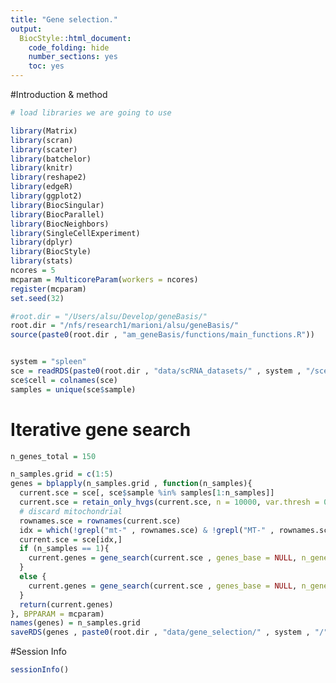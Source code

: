 ```yaml
---
title: "Gene selection."
output:
  BiocStyle::html_document:
    code_folding: hide
    number_sections: yes
    toc: yes  
---
```


#Introduction & method


```r
# load libraries we are going to use

library(Matrix)
library(scran)
library(scater)
library(batchelor)
library(knitr)
library(reshape2)
library(edgeR)
library(ggplot2)
library(BiocSingular)
library(BiocParallel)
library(BiocNeighbors)
library(SingleCellExperiment)
library(dplyr)
library(BiocStyle)
library(stats)
ncores = 5
mcparam = MulticoreParam(workers = ncores)
register(mcparam)
set.seed(32)

#root.dir = "/Users/alsu/Develop/geneBasis/"
root.dir = "/nfs/research1/marioni/alsu/geneBasis/"
source(paste0(root.dir , "am_geneBasis/functions/main_functions.R"))


system = "spleen"
sce = readRDS(paste0(root.dir , "data/scRNA_datasets/" , system , "/sce_" , system , ".Rds"))
sce$cell = colnames(sce)
samples = unique(sce$sample)


```


# Iterative gene search

```r


n_genes_total = 150

n_samples.grid = c(1:5)
genes = bplapply(n_samples.grid , function(n_samples){
  current.sce = sce[, sce$sample %in% samples[1:n_samples]]
  current.sce = retain_only_hvgs(current.sce, n = 10000, var.thresh = 0)
  # discard mitochondrial
  rownames.sce = rownames(current.sce)
  idx = which(!grepl("mt-" , rownames.sce) & !grepl("MT-" , rownames.sce) & !grepl("Mt-" , rownames.sce))
  current.sce = sce[idx,]
  if (n_samples == 1){
    current.genes = gene_search(current.sce , genes_base = NULL, n_genes_total = n_genes_total, batch = NULL, n.neigh = 5, p = 3, K = 5, nPC = NULL)
  }
  else {
    current.genes = gene_search(current.sce , genes_base = NULL, n_genes_total = n_genes_total, batch = "sample", n.neigh = 5, p = 3, K = 5, nPC = NULL)
  }
  return(current.genes)
}, BPPARAM = mcparam)
names(genes) = n_samples.grid
saveRDS(genes , paste0(root.dir , "data/gene_selection/" , system , "/" , "gene_selection_by_samples", ".Rds"))


```

#Session Info

```r
sessionInfo()
```
